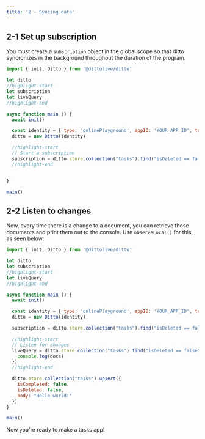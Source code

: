 ```yaml
---
title: '2 - Syncing data'
---
```


## 2-1 Set up subscription

You must create a `subscription` object in the global scope so that
ditto syncronizes in the background throughout the duration of the program.


```js
import { init, Ditto } from '@dittolive/ditto'

let ditto
//highlight-start
let subscription
let liveQuery
//highlight-end

async function main () {
  await init()

  const identity = { type: 'onlinePlayground', appID: 'YOUR_APP_ID', token: 'YOUR_TOKEN_HERE'}
  ditto = new Ditto(identity)

  //highlight-start
  // Start a subscription
  subscription = ditto.store.collection("tasks").find("isDeleted == false").subscribe()
  //highlight-end


}

main()
```   

## 2-2 Listen to changes

Now, every time there is a change to a document, you can retrieve those
documents and print them out to the console. Use `observeLocal()` for this, as seen below:

```js
import { init, Ditto } from '@dittolive/ditto'

let ditto
let subscription
//highlight-start
let liveQuery
//highlight-end

async function main () {
  await init()

  const identity = { type: 'onlinePlayground', appID: 'YOUR_APP_ID', token: 'YOUR_TOKEN_HERE'}
  ditto = new Ditto(identity)

  subscription = ditto.store.collection("tasks").find("isDeleted == false").subscribe()

  //highlight-start
  // Listen for changes
  liveQuery = ditto.store.collection("tasks").find("isDeleted == false").observeLocal((docs, event) => {
    console.log(docs)
  })
  //highlight-end

  ditto.store.collection("tasks").upsert({
    isCompleted: false,
    isDeleted: false,
    body: "Hello world!"
  })
}

main()
```   


Now you're ready to make a tasks app!